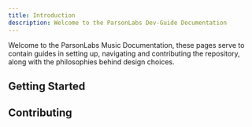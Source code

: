 ```yaml
---
title: Introduction 
description: Welcome to the ParsonLabs Dev-Guide Documentation
---
```


Welcome to the ParsonLabs Music Documentation, these pages serve to contain guides in setting up, navigating and contributing the repository, along with the philosophies behind design choices.

## Getting Started

<Cards>
  <Card title="TrueNas Scale" description="Deploy to TrueNas Scale with custom-app from TrueCharts" href="/docs/getting-started/truenas-scale" />
  <Card title="Docker" description="Deploy with Docker Compose" href="/docs/getting-started/docker" />
  <Card title="Locally" description="Host the application locally." href="/docs/getting-started/locally" />
</Cards>

## Contributing

<Cards>
  <Card title="Contribution Guide" description="Guide to Contributing to the ParsonLabs Music Repository" href="/docs/contributing/contribution-guide" />
  <Card title="How To" description="A Guide on finding information that is not covered in the documentation." href="/docs/contributing/how-to" />
  <Card title="Reporting Bugs" description="Guide to Reporting Bugs through Github Issues" href="/docs/contributing/reporting-bugs" />
  <Card title="Requesting Features" description="Guide to Requesting Features through Github Issues"href="/docs/contributing/reporting-bugs" />
</Cards>